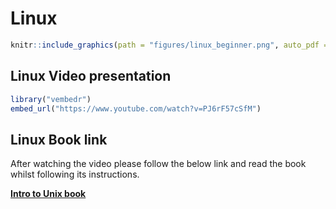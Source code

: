 # Linux

```r
knitr::include_graphics(path = "figures/linux_beginner.png", auto_pdf = TRUE)
```

## Linux Video presentation

```r
library("vembedr")
embed_url("https://www.youtube.com/watch?v=PJ6rF57cSfM")
```

## Linux Book link

After watching the video please follow the below link and read the book whilst following its instructions.

[__Intro to Unix book__](http://www.cgr.liv.ac.uk/illum/CGRworkshops_2d2a70d27a9db718/Intro_to_Unix)
